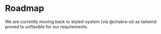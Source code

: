 
<Meta title="Documentation/Roadmap" />

# Roadmap

We are currently moving back to styled-system (via @chakra-ui) as tailwind proved to unflexible for our requirements.
